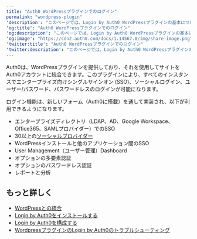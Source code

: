 ```yaml
---
title: "Auth0 WordPressプラグインでのログイン"
permalink: "wordpress-plugin"
'description': "このページでは、Login by Auth0 WordPressプラグインの基本について説明します。"
'og:title': "Auth0 WordPressプラグインでのログイン"
'og:description': "このページでは、Login by Auth0 WordPressプラグインの基本について説明します。"
'og:image': "https://cdn2.auth0.com/docs/1.14567.0/img/share-image.png"
'twitter:title': "Auth0 WordPressプラグインでのログイン"
'twitter:description': "このページでは、Login by Auth0 WordPressプラグインの基本について説明します。"
---
```


Auth0は、WordPressプラグインを提供しており、それを使用してサイトをAuth0アカウントに統合できます。このプラグインにより、すべてのインスタンスでエンタープライズ向けシングルサインオン (<Tooltip data-tooltip-id="react-containers-DefinitionTooltip-0" href="/docs/ja-jp/glossary?term=single-sign-on" tip="シングルサインオン（SSO）: ユーザーが1つのアプリケーションにログインした後、そのユーザーを他のアプリケーションに自動的にログインさせるサービス。" cta="用語集の表示">SSO</Tooltip>)、ソーシャルログイン、ユーザー/パスワード、パスワードレスのログインが可能になります。

ログイン機能は、新しいフォーム（Auth0に搭載）を通して実装され、以下が利用できるようになります。

* エンタープライズディレクトリ（LDAP、AD、Google Workspace、Office365、<Tooltip data-tooltip-id="react-containers-DefinitionTooltip-1" href="/docs/ja-jp/glossary?term=security-assertion-markup-language" tip="Security Assertion Markup Language（SAML）: パスワードなしに二者間で認証情報を交換できる標準化プロトコル。" cta="用語集の表示">SAML</Tooltip>プロバイダー）でのSSO
* 30以上の[ソーシャルプロバイダー](/docs/ja-jp/identityproviders)
* WordPressインストールと他のアプリケーション間のSSO
* User Management（ユーザー管理）Dashboard
* オプションの多要素認証
* オプションのパスワードレス認証
* レポートと分析

## もっと詳しく

* [WordPressとの統合](/docs/ja-jp/customize/integrations/cms/wordpress-plugin/integrate-with-wordpress)
* [Login by Auth0をインストールする](/docs/ja-jp/customize/integrations/cms/wordpress-plugin/install-login-by-auth0)
* [Login by Auth0を構成する](/docs/ja-jp/customize/integrations/cms/wordpress-plugin/configure-login-by-auth0)
* [WordpressプラグインのLogin by Auth0のトラブルシューティング](/docs/ja-jp/customize/integrations/cms/wordpress-plugin/troubleshoot-login-by-auth0)